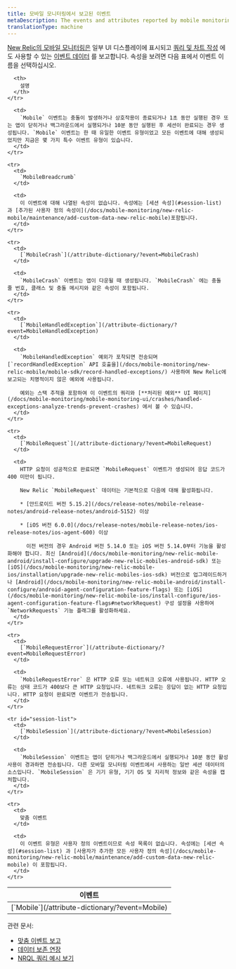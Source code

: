 ```yaml
---
title: 모바일 모니터링에서 보고된 이벤트
metaDescription: The events and attributes reported by mobile monitoring in New Relic.
translationType: machine
---
```


[New Relic의 모바일 모니터링은](/docs/mobile-monitoring/new-relic-mobile/getting-started/introduction-new-relic-mobile) 일부 UI 디스플레이에 표시되고 [쿼리 및 차트 작성](/docs/using-new-relic/data/understand-data/query-new-relic-data) 에도 사용할 수 있는 [이벤트 데이터](/docs/using-new-relic/data/understand-data/new-relic-data-types#event-data) 를 보고합니다. 속성을 보려면 다음 표에서 이벤트 이름을 선택하십시오.

<table>
  <thead>
    <tr>
      <th style={{ width: "250px" }}>
        이벤트
      </th>

      <th>
        설명
      </th>
    </tr>
  </thead>

  <tbody>
    <tr>
      <td>
        [`Mobile`](/attribute-dictionary/?event=Mobile)
      </td>

      <td>
        `Mobile` 이벤트는 충돌이 발생하거나 상호작용이 종료되거나 1초 동안 실행된 경우 또는 앱이 닫히거나 백그라운드에서 실행되거나 10분 동안 실행된 후 세션이 완료되는 경우 생성됩니다. `Mobile` 이벤트는 한 때 유일한 이벤트 유형이었고 모든 이벤트에 대해 생성되었지만 지금은 몇 가지 특수 이벤트 유형이 있습니다.
      </td>
    </tr>

    <tr>
      <td>
        `MobileBreadcrumb`
      </td>

      <td>
        이 이벤트에 대해 나열된 속성이 없습니다. 속성에는 [세션 속성](#session-list) 과 [추가된 사용자 정의 속성이](/docs/mobile-monitoring/new-relic-mobile/maintenance/add-custom-data-new-relic-mobile)포함됩니다.
      </td>
    </tr>

    <tr>
      <td>
        [`MobileCrash`](/attribute-dictionary/?event=MobileCrash)
      </td>

      <td>
        `MobileCrash` 이벤트는 앱이 다운될 때 생성됩니다. `MobileCrash` 에는 충돌 줄 번호, 클래스 및 충돌 메시지와 같은 속성이 포함됩니다.
      </td>
    </tr>

    <tr>
      <td>
        [`MobileHandledException`](/attribute-dictionary/?event=MobileHandledException)
      </td>

      <td>
        `MobileHandledException` 예외가 포착되면 전송되며 [`recordHandledException` API 호출을](/docs/mobile-monitoring/new-relic-mobile/mobile-sdk/record-handled-exceptions/) 사용하여 New Relic에 보고되는 치명적이지 않은 예외에 사용됩니다.

        예외는 스택 추적을 포함하여 이 이벤트의 쿼리와 [**처리된 예외** UI 페이지](/docs/mobile-monitoring/mobile-monitoring-ui/crashes/handled-exceptions-analyze-trends-prevent-crashes) 에서 볼 수 있습니다.
      </td>
    </tr>

    <tr>
      <td>
        [`MobileRequest`](/attribute-dictionary/?event=MobileRequest)
      </td>

      <td>
        HTTP 요청이 성공적으로 완료되면 `MobileRequest` 이벤트가 생성되어 응답 코드가 400 미만이 됩니다.

        New Relic `MobileRequest` 데이터는 기본적으로 다음에 대해 활성화됩니다.

        * [안드로이드 버전 5.15.2](/docs/release-notes/mobile-release-notes/android-release-notes/android-5152) 이상

        * [iOS 버전 6.0.0](/docs/release-notes/mobile-release-notes/ios-release-notes/ios-agent-600) 이상

          이전 버전의 경우 Android 버전 5.14.0 또는 iOS 버전 5.14.0부터 기능을 활성화해야 합니다. 최신 [Android](/docs/mobile-monitoring/new-relic-mobile-android/install-configure/upgrade-new-relic-mobiles-android-sdk) 또는 [iOS](/docs/mobile-monitoring/new-relic-mobile-ios/installation/upgrade-new-relic-mobiles-ios-sdk) 버전으로 업그레이드하거나 [Android](/docs/mobile-monitoring/new-relic-mobile-android/install-configure/android-agent-configuration-feature-flags) 또는 [iOS](/docs/mobile-monitoring/new-relic-mobile-ios/install-configure/ios-agent-configuration-feature-flags#networkRequest) 구성 설정을 사용하여 `NetworkRequests` 기능 플래그를 활성화하세요.
      </td>
    </tr>

    <tr>
      <td>
        [`MobileRequestError`](/attribute-dictionary/?event=MobileRequestError)
      </td>

      <td>
        `MobileRequestError` 은 HTTP 오류 또는 네트워크 오류에 사용됩니다. HTTP 오류는 상태 코드가 400보다 큰 HTTP 요청입니다. 네트워크 오류는 응답이 없는 HTTP 요청입니다. HTTP 요청이 완료되면 이벤트가 전송됩니다.
      </td>
    </tr>

    <tr id="session-list">
      <td>
        [`MobileSession`](/attribute-dictionary/?event=MobileSession)
      </td>

      <td>
        `MobileSession` 이벤트는 앱이 닫히거나 백그라운드에서 실행되거나 10분 동안 활성 사용이 경과하면 전송됩니다. 다른 모바일 모니터링 이벤트에서 사용하는 일반 세션 데이터의 소스입니다. `MobileSession` 은 기기 유형, 기기 OS 및 지리적 정보와 같은 속성을 캡처합니다.
      </td>
    </tr>

    <tr>
      <td>
        맞춤 이벤트
      </td>

      <td>
        이 이벤트 유형은 사용자 정의 이벤트이므로 속성 목록이 없습니다. 속성에는 [세션 속성](#session-list) 과 [사용자가 추가한 모든 사용자 정의 속성](/docs/mobile-monitoring/new-relic-mobile/maintenance/add-custom-data-new-relic-mobile) 이 포함됩니다.
      </td>
    </tr>
  </tbody>
</table>

관련 문서:

* [맞춤 이벤트 보고](/docs/insights/insights-data-sources/custom-data/report-custom-event-data)
* [데이터 보존 연장](/docs/insights/use-insights-ui/manage-account-data/extend-event-data-retention)
* [NRQL 쿼리 예시 보기](/docs/query-data/nrql-new-relic-query-language/nrql-query-tutorials)